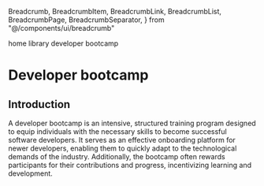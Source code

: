   Breadcrumb,
  BreadcrumbItem,
  BreadcrumbLink,
  BreadcrumbList,
  BreadcrumbPage,
  BreadcrumbSeparator,
} from "@/components/ui/breadcrumb"

<Breadcrumb>
  <BreadcrumbList>
    <BreadcrumbItem>
      <BreadcrumbLink href="/">home</BreadcrumbLink>
    </BreadcrumbItem>
    <BreadcrumbSeparator />
    <BreadcrumbItem>
      <BreadcrumbLink href="/library">library</BreadcrumbLink>
    </BreadcrumbItem>
    <BreadcrumbSeparator />
    <BreadcrumbItem>
      <BreadcrumbPage>developer bootcamp</BreadcrumbPage>
    </BreadcrumbItem>
  </BreadcrumbList>
</Breadcrumb>

# Developer bootcamp

## Introduction
A developer bootcamp is an intensive, structured training program designed to equip individuals with the necessary skills to become successful software developers. It serves as an effective onboarding platform for newer developers, enabling them to quickly adapt to the technological demands of the industry. Additionally, the bootcamp often rewards participants for their contributions and progress, incentivizing learning and development.